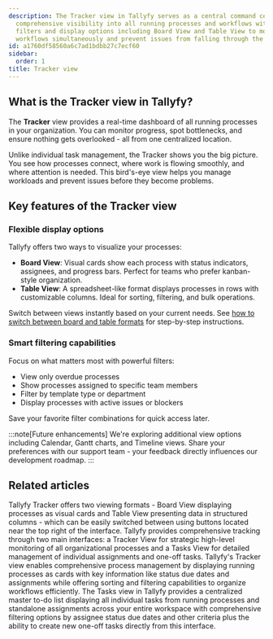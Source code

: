 ```yaml
---
description: The Tracker view in Tallyfy serves as a central command center that provides
  comprehensive visibility into all running processes and workflows with customizable
  filters and display options including Board View and Table View to monitor multiple
  workflows simultaneously and prevent issues from falling through the cracks.
id: a1760df58560a6c7ad1bdbb27c7ecf60
sidebar:
  order: 1
title: Tracker view
---
```


## What is the Tracker view in Tallyfy?

The **Tracker** view provides a real-time dashboard of all running processes in your organization. You can monitor progress, spot bottlenecks, and ensure nothing gets overlooked - all from one centralized location.

Unlike individual task management, the Tracker shows you the big picture. You see how processes connect, where work is flowing smoothly, and where attention is needed. This bird's-eye view helps you manage workloads and prevent issues before they become problems.

## Key features of the Tracker view

### Flexible display options

Tallyfy offers two ways to visualize your processes:

*   **Board View**: Visual cards show each process with status indicators, assignees, and progress bars. Perfect for teams who prefer kanban-style organization.
*   **Table View**: A spreadsheet-like format displays processes in rows with customizable columns. Ideal for sorting, filtering, and bulk operations.

Switch between views instantly based on your current needs. See [how to switch between board and table formats](/products/pro/tracking-and-tasks/tracker-view/how-to-switch-between-board-and-table-formats-in-tallyfy-tracker/) for step-by-step instructions.

### Smart filtering capabilities

Focus on what matters most with powerful filters:
- View only overdue processes
- Show processes assigned to specific team members
- Filter by template type or department
- Display processes with active issues or blockers

Save your favorite filter combinations for quick access later.

:::note[Future enhancements]
We're exploring additional view options including Calendar, Gantt charts, and Timeline views. Share your preferences with our support team - your feedback directly influences our development roadmap.
:::


<PageTree />


## Related articles
<CardGrid>
<LinkTitleCard header="<b>Tracker View > Switch between views</b>" href="/products/pro/tracking-and-tasks/tracker-view/how-to-switch-between-board-and-table-formats-in-tallyfy-tracker/" > Tallyfy Tracker offers two viewing formats - Board View displaying processes as visual cards and Table View presenting data in structured columns - which can be easily switched between using buttons located near the top right of the interface. </LinkTitleCard>
<LinkTitleCard header="<b>Pro > Tracking</b>" href="/products/pro/tracking-and-tasks/" > Tallyfy provides comprehensive tracking through two main interfaces: a Tracker View for strategic high-level monitoring of all organizational processes and a Tasks View for detailed management of individual assignments and one-off tasks. </LinkTitleCard>
<LinkTitleCard header="<b>Tracker View > Manage and track my processes</b>" href="/products/pro/tracking-and-tasks/tracker-view/how-can-i-manage-and-track-my-processes-on-tallyfy/" > Tallyfy's Tracker view enables comprehensive process management by displaying running processes as cards with key information like status due dates and assignments while offering sorting and filtering capabilities to organize workflows efficiently. </LinkTitleCard>
<LinkTitleCard header="<b>Tracking And Tasks > Tasks view</b>" href="/products/pro/tracking-and-tasks/tasks-view/" > The Tasks view in Tallyfy provides a centralized master to-do list displaying all individual tasks from running processes and standalone assignments across your entire workspace with comprehensive filtering options by assignee status due dates and other criteria plus the ability to create new one-off tasks directly from this interface. </LinkTitleCard>
</CardGrid>